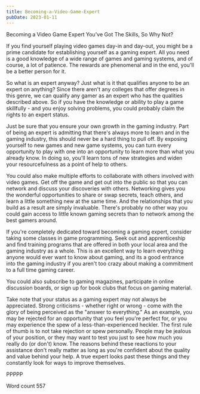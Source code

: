 ```yaml
---
title: Becoming-a-Video-Game-Expert
pubDate: 2023-01-11
---
```


Becoming a Video Game Expert
You've Got The Skills, So Why Not?

If you find yourself playing video games day-in and day-out, you might be a prime candidate for establishing yourself as a gaming expert. All you need is a good knowledge of a wide range of games and gaming systems, and of course, a lot of patience. The rewards are phenomenal and in the end, you'll be a better person for it.

So what is an expert anyway? Just what is it that qualifies anyone to be an expert on anything? Since there aren't any colleges that offer degrees in this genre, we can qualify any gamer as an expert who has the qualities described above. So if you have the knowledge or ability to play a game skillfully - and you enjoy solving problems, you could probably claim the rights to an expert status. 

Just be sure that you ensure your own growth in the gaming industry. Part of being an expert is admitting that there's always more to learn and in the gaming industry, this should never be a hard thing to pull off. By exposing yourself to new games and new game systems, you can turn every opportunity to play with one into an opportunity to learn more than what you already know. In doing so, you'll learn tons of new strategies and widen your resourcefulness as a point of help to others.

You could also make multiple efforts to collaborate with others involved with video games. Get off the game and get out into the public so that you can network and discuss your discoveries with others. Networking gives you the wonderful opportunities to share or swap secrets, teach others, and learn a little something new at the same time.  And the relationships that you build as a result are simply invaluable. There's probably no other way you could gain access to little known gaming secrets than to network among the best gamers around.

If you're completely dedicated toward becoming a gaming expert, consider taking some classes in game programming. Seek out and apprenticeship and find training programs that are offered in both your local area and the gaming industry as a whole. This is an excellent way to learn everything anyone would ever want to know about gaming, and its a good entrance into the gaming industry if you aren't too crazy about making a commitment to a full time gaming career.

You could also subscribe to gaming magazines, participate in online discussion boards, or sign up for book clubs that focus on gaming material.

Take note that your status as a gaming expert may not always be appreciated. Strong criticisms - whether right or wrong - come with the glory of being perceived as the "answer to everything." As an example, you may be rejected for an opportunity that you feel you're perfect for, or you may experience the spew of a less-than-experienced heckler. The first rule of thumb is to not take rejection or spew personally. People may be jealous of your position, or they may want to test you just to see how much you really do (or don't) know. The reasons behind these reactions to your assistance don't really matter as long as you're confident about the quality and value behind your help. A true expert looks past these things and they constantly look for ways to improve themselves.

PPPPP

Word count 557